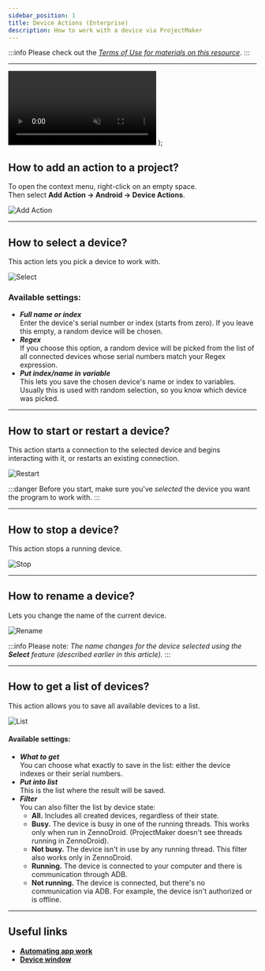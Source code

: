 ```yaml
---
sidebar_position: 1
title: Device Actions (Enterprise)
description: How to work with a device via ProjectMaker
---
```


:::info Please check out the [*Terms of Use for materials on this resource*](../../Disclaimer).
:::
_______________________________________________
  <video controls playsInline muted preload="auto" className='docsVideo'>
    <source src={source} type="video/mp4" />
</video>
);   

## How to add an action to a project?  

To open the context menu, right-click on an empty space.  
Then select **Add Action → Android → Device Actions**.  

![Add Action](../assets/action/action_pic0.png)  
_______________________________________________
## How to select a device?  

This action lets you pick a device to work with.  

![Select](../assets/action/action_pic12.png) 

### Available settings:  
- ***Full name or index***  
Enter the device's serial number or index (starts from zero). If you leave this empty, a random device will be chosen.
- ***Regex***  
If you choose this option, a random device will be picked from the list of all connected devices whose serial numbers match your Regex expression.
- ***Put index/name in variable***  
This lets you save the chosen device's name or index to variables. Usually this is used with random selection, so you know which device was picked.
_______________________________________________
## How to start or restart a device?  
This action starts a connection to the selected device and begins interacting with it, or restarts an existing connection.

![Restart](../assets/action/action_pic10.png) 
  
:::danger Before you start, make sure you've *selected* the device you want the program to work with.
:::
_______________________________________________
## How to stop a device?  
This action stops a running device.   

![Stop](../assets/action/action_pic9.png)   
_______________________________________________
## How to rename a device?  
Lets you change the name of the current device.  

![Rename](../assets/action/action_pic7.png) 

:::info Please note:
*The name changes for the device selected using the **Select** feature (described earlier in this article).*
:::
_______________________________________________
## How to get a list of devices?  

This action allows you to save all available devices to a list.  

![List](../assets/action/action_pic1.png) 
#### Available settings:  
- ***What to get***  
You can choose what exactly to save in the list: either the device indexes or their serial numbers.
- ***Put into list***  
This is the list where the result will be saved.
- ***Filter***  
You can also filter the list by device state:  
  - **All.** Includes all created devices, regardless of their state.
  - **Busy.** The device is busy in one of the running threads. This works only when run in ZennoDroid. (ProjectMaker doesn't see threads running in ZennoDroid).
  - **Not busy.** The device isn't in use by any running thread. This filter also works only in ZennoDroid.
  - **Running.** The device is connected to your computer and there is communication through ADB.
  - **Not running.** The device is connected, but there's no communication via ADB. For example, the device isn't authorized or is offline.
_______________________________________________  
## Useful links   
- [**Automating app work**](../../get-started/apps)  
- [**Device window**](../../pm/Interface/DeviceWindow)
